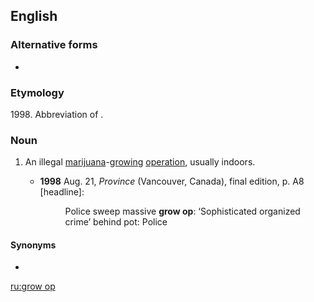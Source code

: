 {{also|grow-op}}
==English==

===Alternative forms===
* {{l|en|grow-op}}

===Etymology===
1998. Abbreviation of {{m|en|grow operation}}.

===Noun===
{{en-noun}}

# {{lb|en|Canada}} An illegal [[marijuana]]-[[grow]]ing [[operation]], usually indoors.
#* '''1998''' Aug. 21, ''Province'' (Vancouver, Canada), final edition, p. A8 [headline]:
#*: Police sweep massive '''grow op''': ‘Sophisticated organized crime’ behind pot: Police

====Synonyms====
* {{l|en|grow house}}

[[ru:grow op]]